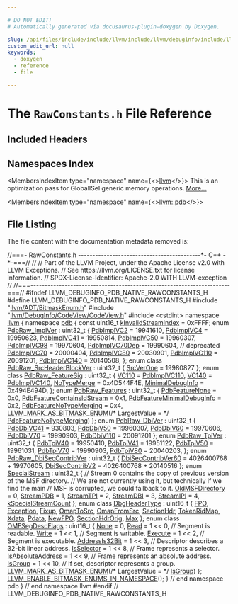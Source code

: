 ```yaml
---

# DO NOT EDIT!
# Automatically generated via docusaurus-plugin-doxygen by Doxygen.

slug: /api/files/include/include/llvm/include/llvm/debuginfo/include/llvm/debuginfo/pdb/include/llvm/debuginfo/pdb/native/rawconstants-h
custom_edit_url: null
keywords:
  - doxygen
  - reference
  - file

---
```





# The `RawConstants.h` File Reference

<DoxygenPage pluginConfig={pluginConfig}>



## Included Headers

<IncludesList>
<IncludesListItem
  filePath="llvm/ADT/BitmaskEnum.h"
  permalink="/docs/api/files/include/include/llvm/include/llvm/adt/bitmaskenum-h"
  isLocal="true" />
<IncludesListItem
  filePath="llvm/DebugInfo/CodeView/CodeView.h"
  permalink="/docs/api/files/include/include/llvm/include/llvm/debuginfo/include/llvm/debuginfo/codeview/codeview-h"
  isLocal="true" />
<IncludesListItem
  filePath="cstdint"
  permalink=""
  isLocal="false" />
</IncludesList>

## Namespaces Index

<MembersIndex>

<MembersIndexItem
  type="namespace"
  name={<><a href="/docs/api/namespaces/llvm">llvm</a></>}>
This is an optimization pass for GlobalISel generic memory operations. <a href="/docs/api/namespaces/llvm/#details">More...</a>
</MembersIndexItem>

<MembersIndexItem
  type="namespace"
  name={<><a href="/docs/api/namespaces/llvm/pdb">llvm::pdb</a></>}>
</MembersIndexItem>

</MembersIndex>


## File Listing

The file content with the documentation metadata removed is:

<ProgramListing>

<Link id="l00001" /><CodeLine lineNumber="1"><span class="doxyHighlightComment">//===- RawConstants.h -------------------------------------------&#42;- C++ -&#42;-===//</span></CodeLine>
<Link id="l00002" /><CodeLine lineNumber="2"><span class="doxyHighlightComment">//</span></CodeLine>
<Link id="l00003" /><CodeLine lineNumber="3"><span class="doxyHighlightComment">// Part of the LLVM Project, under the Apache License v2.0 with LLVM Exceptions.</span></CodeLine>
<Link id="l00004" /><CodeLine lineNumber="4"><span class="doxyHighlightComment">// See https://llvm.org/LICENSE.txt for license information.</span></CodeLine>
<Link id="l00005" /><CodeLine lineNumber="5"><span class="doxyHighlightComment">// SPDX-License-Identifier: Apache-2.0 WITH LLVM-exception</span></CodeLine>
<Link id="l00006" /><CodeLine lineNumber="6"><span class="doxyHighlightComment">//</span></CodeLine>
<Link id="l00007" /><CodeLine lineNumber="7"><span class="doxyHighlightComment">//===----------------------------------------------------------------------===//</span></CodeLine>
<Link id="l00008" /><CodeLine lineNumber="8"></CodeLine>
<Link id="l00009" /><CodeLine lineNumber="9"><span class="doxyHighlightPreprocessor">#ifndef LLVM&#95;DEBUGINFO&#95;PDB&#95;NATIVE&#95;RAWCONSTANTS&#95;H</span></CodeLine>
<Link id="l00010" /><CodeLine lineNumber="10"><span class="doxyHighlightPreprocessor">#define LLVM&#95;DEBUGINFO&#95;PDB&#95;NATIVE&#95;RAWCONSTANTS&#95;H</span></CodeLine>
<Link id="l00011" /><CodeLine lineNumber="11"></CodeLine>
<Link id="l00012" /><CodeLine lineNumber="12"><span class="doxyHighlightPreprocessor">#include &quot;<a href="/docs/api/files/include/include/llvm/include/llvm/adt/bitmaskenum-h">llvm/ADT/BitmaskEnum.h</a>&quot;</span></CodeLine>
<Link id="l00013" /><CodeLine lineNumber="13"><span class="doxyHighlightPreprocessor">#include &quot;<a href="/docs/api/files/include/include/llvm/include/llvm/debuginfo/include/llvm/debuginfo/codeview/codeview-h">llvm/DebugInfo/CodeView/CodeView.h</a>&quot;</span></CodeLine>
<Link id="l00014" /><CodeLine lineNumber="14"><span class="doxyHighlightPreprocessor">#include &lt;cstdint&gt;</span></CodeLine>
<Link id="l00015" /><CodeLine lineNumber="15"></CodeLine>
<Link id="l00016" /><CodeLine lineNumber="16"><span class="doxyHighlightKeyword">namespace </span><span class="doxyHighlight"><a href="/docs/api/namespaces/llvm">llvm</a> &#123;</span></CodeLine>
<Link id="l00017" /><CodeLine lineNumber="17"><span class="doxyHighlightKeyword">namespace </span><span class="doxyHighlight"><a href="/docs/api/namespaces/llvm/pdb">pdb</a> &#123;</span></CodeLine>
<Link id="l00018" /><CodeLine lineNumber="18"></CodeLine>
<Link id="l00019" /><CodeLine lineNumber="19" lineLink="/docs/api/namespaces/llvm/pdb/#a0a7a9a9849fa2f1e5dec7a99ba9530da"><span class="doxyHighlightKeyword">const</span><span class="doxyHighlight"> uint16&#95;t <a href="/docs/api/namespaces/llvm/pdb/#a0a7a9a9849fa2f1e5dec7a99ba9530da">kInvalidStreamIndex</a> = 0xFFFF;</span></CodeLine>
<Link id="l00020" /><CodeLine lineNumber="20"></CodeLine>
<Link id="l00021" /><CodeLine lineNumber="21" lineLink="/docs/api/namespaces/llvm/pdb/#ad17ec0f543b59c53c2661bea8c3b927e"><span class="doxyHighlightKeyword">enum</span><span class="doxyHighlight"> <a href="/docs/api/namespaces/llvm/pdb/#ad17ec0f543b59c53c2661bea8c3b927e">PdbRaw&#95;ImplVer</a> : uint32&#95;t &#123;</span></CodeLine>
<Link id="l00022" /><CodeLine lineNumber="22" lineLink="/docs/api/namespaces/llvm/pdb/#ad17ec0f543b59c53c2661bea8c3b927eac38c1dcd9afd4e0af3d9b3e54417f318"><span class="doxyHighlight">  <a href="/docs/api/namespaces/llvm/pdb/#ad17ec0f543b59c53c2661bea8c3b927eac38c1dcd9afd4e0af3d9b3e54417f318">PdbImplVC2</a> = 19941610,</span></CodeLine>
<Link id="l00023" /><CodeLine lineNumber="23" lineLink="/docs/api/namespaces/llvm/pdb/#ad17ec0f543b59c53c2661bea8c3b927eadadde6afe9d4b277e1a3bdbb9560d242"><span class="doxyHighlight">  <a href="/docs/api/namespaces/llvm/pdb/#ad17ec0f543b59c53c2661bea8c3b927eadadde6afe9d4b277e1a3bdbb9560d242">PdbImplVC4</a> = 19950623,</span></CodeLine>
<Link id="l00024" /><CodeLine lineNumber="24" lineLink="/docs/api/namespaces/llvm/pdb/#ad17ec0f543b59c53c2661bea8c3b927eaca5b2b81041ea4c32360dffed232189b"><span class="doxyHighlight">  <a href="/docs/api/namespaces/llvm/pdb/#ad17ec0f543b59c53c2661bea8c3b927eaca5b2b81041ea4c32360dffed232189b">PdbImplVC41</a> = 19950814,</span></CodeLine>
<Link id="l00025" /><CodeLine lineNumber="25" lineLink="/docs/api/namespaces/llvm/pdb/#ad17ec0f543b59c53c2661bea8c3b927ea4e2e8184febfada53c65ee4aa2112ee7"><span class="doxyHighlight">  <a href="/docs/api/namespaces/llvm/pdb/#ad17ec0f543b59c53c2661bea8c3b927ea4e2e8184febfada53c65ee4aa2112ee7">PdbImplVC50</a> = 19960307,</span></CodeLine>
<Link id="l00026" /><CodeLine lineNumber="26" lineLink="/docs/api/namespaces/llvm/pdb/#ad17ec0f543b59c53c2661bea8c3b927eab1101c67267ca226bce01dc11757f8a1"><span class="doxyHighlight">  <a href="/docs/api/namespaces/llvm/pdb/#ad17ec0f543b59c53c2661bea8c3b927eab1101c67267ca226bce01dc11757f8a1">PdbImplVC98</a> = 19970604,</span></CodeLine>
<Link id="l00027" /><CodeLine lineNumber="27" lineLink="/docs/api/namespaces/llvm/pdb/#ad17ec0f543b59c53c2661bea8c3b927ea78747fea1a006da772033202b947e27c"><span class="doxyHighlight">  <a href="/docs/api/namespaces/llvm/pdb/#ad17ec0f543b59c53c2661bea8c3b927ea78747fea1a006da772033202b947e27c">PdbImplVC70Dep</a> = 19990604, </span><span class="doxyHighlightComment">// deprecated</span></CodeLine>
<Link id="l00028" /><CodeLine lineNumber="28" lineLink="/docs/api/namespaces/llvm/pdb/#ad17ec0f543b59c53c2661bea8c3b927ea0100542a7c938adb43d4b979331bbcb5"><span class="doxyHighlight">  <a href="/docs/api/namespaces/llvm/pdb/#ad17ec0f543b59c53c2661bea8c3b927ea0100542a7c938adb43d4b979331bbcb5">PdbImplVC70</a> = 20000404,</span></CodeLine>
<Link id="l00029" /><CodeLine lineNumber="29" lineLink="/docs/api/namespaces/llvm/pdb/#ad17ec0f543b59c53c2661bea8c3b927eae331f6be7b6e4078f194ae15dac03f51"><span class="doxyHighlight">  <a href="/docs/api/namespaces/llvm/pdb/#ad17ec0f543b59c53c2661bea8c3b927eae331f6be7b6e4078f194ae15dac03f51">PdbImplVC80</a> = 20030901,</span></CodeLine>
<Link id="l00030" /><CodeLine lineNumber="30" lineLink="/docs/api/namespaces/llvm/pdb/#ad17ec0f543b59c53c2661bea8c3b927eafcbe56d20b3e5fd6ca2844aba0ef00bb"><span class="doxyHighlight">  <a href="/docs/api/namespaces/llvm/pdb/#ad17ec0f543b59c53c2661bea8c3b927eafcbe56d20b3e5fd6ca2844aba0ef00bb">PdbImplVC110</a> = 20091201,</span></CodeLine>
<Link id="l00031" /><CodeLine lineNumber="31" lineLink="/docs/api/namespaces/llvm/pdb/#ad17ec0f543b59c53c2661bea8c3b927eaa177009c6d59129a5c452042096ccf25"><span class="doxyHighlight">  <a href="/docs/api/namespaces/llvm/pdb/#ad17ec0f543b59c53c2661bea8c3b927eaa177009c6d59129a5c452042096ccf25">PdbImplVC140</a> = 20140508,</span></CodeLine>
<Link id="l00032" /><CodeLine lineNumber="32"><span class="doxyHighlight">&#125;;</span></CodeLine>
<Link id="l00033" /><CodeLine lineNumber="33"></CodeLine>
<Link id="l00034" /><CodeLine lineNumber="34" lineLink="/docs/api/namespaces/llvm/pdb/#a95deca884b4769adec87397f7d148e09"><span class="doxyHighlightKeyword">enum class</span><span class="doxyHighlight"> <a href="/docs/api/namespaces/llvm/pdb/#a95deca884b4769adec87397f7d148e09">PdbRaw&#95;SrcHeaderBlockVer</a> : uint32&#95;t &#123; <a href="/docs/api/namespaces/llvm/pdb/#a95deca884b4769adec87397f7d148e09ac43f5f5c957e433db3d2e0ea093e5297">SrcVerOne</a> = 19980827 &#125;;</span></CodeLine>
<Link id="l00035" /><CodeLine lineNumber="35"></CodeLine>
<Link id="l00036" /><CodeLine lineNumber="36" lineLink="/docs/api/namespaces/llvm/pdb/#a86e0553e34d25c1eba47da3234b144f7"><span class="doxyHighlightKeyword">enum class</span><span class="doxyHighlight"> <a href="/docs/api/namespaces/llvm/pdb/#a86e0553e34d25c1eba47da3234b144f7">PdbRaw&#95;FeatureSig</a> : uint32&#95;t &#123;</span></CodeLine>
<Link id="l00037" /><CodeLine lineNumber="37" lineLink="/docs/api/namespaces/llvm/pdb/#a86e0553e34d25c1eba47da3234b144f7a8a67e6b6705f4a011838a8242242e35f"><span class="doxyHighlight">  <a href="/docs/api/namespaces/llvm/pdb/#a86e0553e34d25c1eba47da3234b144f7a8a67e6b6705f4a011838a8242242e35f">VC110</a> = <a href="/docs/api/namespaces/llvm/pdb/#ad17ec0f543b59c53c2661bea8c3b927eafcbe56d20b3e5fd6ca2844aba0ef00bb">PdbImplVC110</a>,</span></CodeLine>
<Link id="l00038" /><CodeLine lineNumber="38" lineLink="/docs/api/namespaces/llvm/pdb/#a86e0553e34d25c1eba47da3234b144f7a090d36009ce4ca0698bae2c1abba7be9"><span class="doxyHighlight">  <a href="/docs/api/namespaces/llvm/pdb/#a86e0553e34d25c1eba47da3234b144f7a090d36009ce4ca0698bae2c1abba7be9">VC140</a> = <a href="/docs/api/namespaces/llvm/pdb/#ad17ec0f543b59c53c2661bea8c3b927eaa177009c6d59129a5c452042096ccf25">PdbImplVC140</a>,</span></CodeLine>
<Link id="l00039" /><CodeLine lineNumber="39" lineLink="/docs/api/namespaces/llvm/pdb/#a86e0553e34d25c1eba47da3234b144f7ae4236c942ccac2d6cbb6fdb330d5a67d"><span class="doxyHighlight">  <a href="/docs/api/namespaces/llvm/pdb/#a86e0553e34d25c1eba47da3234b144f7ae4236c942ccac2d6cbb6fdb330d5a67d">NoTypeMerge</a> = 0x4D544F4E,</span></CodeLine>
<Link id="l00040" /><CodeLine lineNumber="40" lineLink="/docs/api/namespaces/llvm/pdb/#a86e0553e34d25c1eba47da3234b144f7ac04233006ecdd96147cf1c91ef59a36a"><span class="doxyHighlight">  <a href="/docs/api/namespaces/llvm/pdb/#a86e0553e34d25c1eba47da3234b144f7ac04233006ecdd96147cf1c91ef59a36a">MinimalDebugInfo</a> = 0x494E494D,</span></CodeLine>
<Link id="l00041" /><CodeLine lineNumber="41"><span class="doxyHighlight">&#125;;</span></CodeLine>
<Link id="l00042" /><CodeLine lineNumber="42"></CodeLine>
<Link id="l00043" /><CodeLine lineNumber="43" lineLink="/docs/api/namespaces/llvm/pdb/#a731e4835a2b752a938539925fcb0e1b9"><span class="doxyHighlightKeyword">enum</span><span class="doxyHighlight"> <a href="/docs/api/namespaces/llvm/pdb/#a731e4835a2b752a938539925fcb0e1b9">PdbRaw&#95;Features</a> : uint32&#95;t &#123;</span></CodeLine>
<Link id="l00044" /><CodeLine lineNumber="44" lineLink="/docs/api/namespaces/llvm/pdb/#a731e4835a2b752a938539925fcb0e1b9a568a23d06a25518a6f26b7ba45016cc5"><span class="doxyHighlight">  <a href="/docs/api/namespaces/llvm/pdb/#a731e4835a2b752a938539925fcb0e1b9a568a23d06a25518a6f26b7ba45016cc5">PdbFeatureNone</a> = 0x0,</span></CodeLine>
<Link id="l00045" /><CodeLine lineNumber="45" lineLink="/docs/api/namespaces/llvm/pdb/#a731e4835a2b752a938539925fcb0e1b9afbfc37c08fe887d54debc46ca8da1f48"><span class="doxyHighlight">  <a href="/docs/api/namespaces/llvm/pdb/#a731e4835a2b752a938539925fcb0e1b9afbfc37c08fe887d54debc46ca8da1f48">PdbFeatureContainsIdStream</a> = 0x1,</span></CodeLine>
<Link id="l00046" /><CodeLine lineNumber="46" lineLink="/docs/api/namespaces/llvm/pdb/#a731e4835a2b752a938539925fcb0e1b9a5bbdcc60da267e84d84622f76b4f201d"><span class="doxyHighlight">  <a href="/docs/api/namespaces/llvm/pdb/#a731e4835a2b752a938539925fcb0e1b9a5bbdcc60da267e84d84622f76b4f201d">PdbFeatureMinimalDebugInfo</a> = 0x2,</span></CodeLine>
<Link id="l00047" /><CodeLine lineNumber="47" lineLink="/docs/api/namespaces/llvm/pdb/#a731e4835a2b752a938539925fcb0e1b9a90c22b2f525ea871e1e7e2c081ff6609"><span class="doxyHighlight">  <a href="/docs/api/namespaces/llvm/pdb/#a731e4835a2b752a938539925fcb0e1b9a90c22b2f525ea871e1e7e2c081ff6609">PdbFeatureNoTypeMerging</a> = 0x4,</span></CodeLine>
<Link id="l00048" /><CodeLine lineNumber="48"><span class="doxyHighlight">  <a href="/docs/api/namespaces/llvm/#a9db8c44b250b90e3ab7e4d144e7c9c2eaab882f7771b12a605e94c8abb12db9cf">LLVM&#95;MARK&#95;AS&#95;BITMASK&#95;ENUM</a>(</span><span class="doxyHighlightComment">/&#42; LargestValue = &#42;/</span><span class="doxyHighlight"> <a href="/docs/api/namespaces/llvm/pdb/#a731e4835a2b752a938539925fcb0e1b9a90c22b2f525ea871e1e7e2c081ff6609">PdbFeatureNoTypeMerging</a>)</span></CodeLine>
<Link id="l00049" /><CodeLine lineNumber="49"><span class="doxyHighlight">&#125;;</span></CodeLine>
<Link id="l00050" /><CodeLine lineNumber="50"></CodeLine>
<Link id="l00051" /><CodeLine lineNumber="51" lineLink="/docs/api/namespaces/llvm/pdb/#a9d89da1d1c09b15fbb63c9c4495c73ad"><span class="doxyHighlightKeyword">enum</span><span class="doxyHighlight"> <a href="/docs/api/namespaces/llvm/pdb/#a9d89da1d1c09b15fbb63c9c4495c73ad">PdbRaw&#95;DbiVer</a> : uint32&#95;t &#123;</span></CodeLine>
<Link id="l00052" /><CodeLine lineNumber="52" lineLink="/docs/api/namespaces/llvm/pdb/#a9d89da1d1c09b15fbb63c9c4495c73adae81ea1cf2eb9665778675c4034e9114d"><span class="doxyHighlight">  <a href="/docs/api/namespaces/llvm/pdb/#a9d89da1d1c09b15fbb63c9c4495c73adae81ea1cf2eb9665778675c4034e9114d">PdbDbiVC41</a> = 930803,</span></CodeLine>
<Link id="l00053" /><CodeLine lineNumber="53" lineLink="/docs/api/namespaces/llvm/pdb/#a9d89da1d1c09b15fbb63c9c4495c73adaecb638119c4ad195714cca8ad83136f9"><span class="doxyHighlight">  <a href="/docs/api/namespaces/llvm/pdb/#a9d89da1d1c09b15fbb63c9c4495c73adaecb638119c4ad195714cca8ad83136f9">PdbDbiV50</a> = 19960307,</span></CodeLine>
<Link id="l00054" /><CodeLine lineNumber="54" lineLink="/docs/api/namespaces/llvm/pdb/#a9d89da1d1c09b15fbb63c9c4495c73adae4286db641a64e26fc0630125bd02953"><span class="doxyHighlight">  <a href="/docs/api/namespaces/llvm/pdb/#a9d89da1d1c09b15fbb63c9c4495c73adae4286db641a64e26fc0630125bd02953">PdbDbiV60</a> = 19970606,</span></CodeLine>
<Link id="l00055" /><CodeLine lineNumber="55" lineLink="/docs/api/namespaces/llvm/pdb/#a9d89da1d1c09b15fbb63c9c4495c73ada42ab070cbc19b59670096fe59b55f3fe"><span class="doxyHighlight">  <a href="/docs/api/namespaces/llvm/pdb/#a9d89da1d1c09b15fbb63c9c4495c73ada42ab070cbc19b59670096fe59b55f3fe">PdbDbiV70</a> = 19990903,</span></CodeLine>
<Link id="l00056" /><CodeLine lineNumber="56" lineLink="/docs/api/namespaces/llvm/pdb/#a9d89da1d1c09b15fbb63c9c4495c73ada49d7a1f4266e7b4099ce4a0e3b38c26b"><span class="doxyHighlight">  <a href="/docs/api/namespaces/llvm/pdb/#a9d89da1d1c09b15fbb63c9c4495c73ada49d7a1f4266e7b4099ce4a0e3b38c26b">PdbDbiV110</a> = 20091201</span></CodeLine>
<Link id="l00057" /><CodeLine lineNumber="57"><span class="doxyHighlight">&#125;;</span></CodeLine>
<Link id="l00058" /><CodeLine lineNumber="58"></CodeLine>
<Link id="l00059" /><CodeLine lineNumber="59" lineLink="/docs/api/namespaces/llvm/pdb/#ae402108ae2a649ee55d16ba337bc174a"><span class="doxyHighlightKeyword">enum</span><span class="doxyHighlight"> <a href="/docs/api/namespaces/llvm/pdb/#ae402108ae2a649ee55d16ba337bc174a">PdbRaw&#95;TpiVer</a> : uint32&#95;t &#123;</span></CodeLine>
<Link id="l00060" /><CodeLine lineNumber="60" lineLink="/docs/api/namespaces/llvm/pdb/#ae402108ae2a649ee55d16ba337bc174aa3477880f8b2202bbcfc3ba0555b5c844"><span class="doxyHighlight">  <a href="/docs/api/namespaces/llvm/pdb/#ae402108ae2a649ee55d16ba337bc174aa3477880f8b2202bbcfc3ba0555b5c844">PdbTpiV40</a> = 19950410,</span></CodeLine>
<Link id="l00061" /><CodeLine lineNumber="61" lineLink="/docs/api/namespaces/llvm/pdb/#ae402108ae2a649ee55d16ba337bc174aa949872d56b239912cb08780163d8effb"><span class="doxyHighlight">  <a href="/docs/api/namespaces/llvm/pdb/#ae402108ae2a649ee55d16ba337bc174aa949872d56b239912cb08780163d8effb">PdbTpiV41</a> = 19951122,</span></CodeLine>
<Link id="l00062" /><CodeLine lineNumber="62" lineLink="/docs/api/namespaces/llvm/pdb/#ae402108ae2a649ee55d16ba337bc174aa2491a9edb73c1c79261260b370adf58b"><span class="doxyHighlight">  <a href="/docs/api/namespaces/llvm/pdb/#ae402108ae2a649ee55d16ba337bc174aa2491a9edb73c1c79261260b370adf58b">PdbTpiV50</a> = 19961031,</span></CodeLine>
<Link id="l00063" /><CodeLine lineNumber="63" lineLink="/docs/api/namespaces/llvm/pdb/#ae402108ae2a649ee55d16ba337bc174aa9906f4468e471b85ae8352f819f6de91"><span class="doxyHighlight">  <a href="/docs/api/namespaces/llvm/pdb/#ae402108ae2a649ee55d16ba337bc174aa9906f4468e471b85ae8352f819f6de91">PdbTpiV70</a> = 19990903,</span></CodeLine>
<Link id="l00064" /><CodeLine lineNumber="64" lineLink="/docs/api/namespaces/llvm/pdb/#ae402108ae2a649ee55d16ba337bc174aa12290acb13e33c5cc9d10e6c99b06133"><span class="doxyHighlight">  <a href="/docs/api/namespaces/llvm/pdb/#ae402108ae2a649ee55d16ba337bc174aa12290acb13e33c5cc9d10e6c99b06133">PdbTpiV80</a> = 20040203,</span></CodeLine>
<Link id="l00065" /><CodeLine lineNumber="65"><span class="doxyHighlight">&#125;;</span></CodeLine>
<Link id="l00066" /><CodeLine lineNumber="66"></CodeLine>
<Link id="l00067" /><CodeLine lineNumber="67" lineLink="/docs/api/namespaces/llvm/pdb/#ae225e561af00d197a94010952d536a8b"><span class="doxyHighlightKeyword">enum</span><span class="doxyHighlight"> <a href="/docs/api/namespaces/llvm/pdb/#ae225e561af00d197a94010952d536a8b">PdbRaw&#95;DbiSecContribVer</a> : uint32&#95;t &#123;</span></CodeLine>
<Link id="l00068" /><CodeLine lineNumber="68" lineLink="/docs/api/namespaces/llvm/pdb/#ae225e561af00d197a94010952d536a8ba3c20f691ca79ecef5c928453bca77605"><span class="doxyHighlight">  <a href="/docs/api/namespaces/llvm/pdb/#ae225e561af00d197a94010952d536a8ba3c20f691ca79ecef5c928453bca77605">DbiSecContribVer60</a> = 4026400768 + 19970605,</span></CodeLine>
<Link id="l00069" /><CodeLine lineNumber="69" lineLink="/docs/api/namespaces/llvm/pdb/#ae225e561af00d197a94010952d536a8ba6cf96f596d3629bb03ae180a52aabc8e"><span class="doxyHighlight">  <a href="/docs/api/namespaces/llvm/pdb/#ae225e561af00d197a94010952d536a8ba6cf96f596d3629bb03ae180a52aabc8e">DbiSecContribV2</a> = 4026400768 + 20140516</span></CodeLine>
<Link id="l00070" /><CodeLine lineNumber="70"><span class="doxyHighlight">&#125;;</span></CodeLine>
<Link id="l00071" /><CodeLine lineNumber="71"></CodeLine>
<Link id="l00072" /><CodeLine lineNumber="72" lineLink="/docs/api/namespaces/llvm/pdb/#a330fc2ae3951b2cb65f9afe18148477c"><span class="doxyHighlightKeyword">enum</span><span class="doxyHighlight"> <a href="/docs/api/namespaces/llvm/pdb/#a330fc2ae3951b2cb65f9afe18148477c">SpecialStream</a> : uint32&#95;t &#123;</span></CodeLine>
<Link id="l00073" /><CodeLine lineNumber="73"><span class="doxyHighlight">  </span><span class="doxyHighlightComment">// Stream 0 contains the copy of previous version of the MSF directory.</span></CodeLine>
<Link id="l00074" /><CodeLine lineNumber="74"><span class="doxyHighlight">  </span><span class="doxyHighlightComment">// We are not currently using it, but technically if we find the main</span></CodeLine>
<Link id="l00075" /><CodeLine lineNumber="75"><span class="doxyHighlight">  </span><span class="doxyHighlightComment">// MSF is corrupted, we could fallback to it.</span></CodeLine>
<Link id="l00076" /><CodeLine lineNumber="76" lineLink="/docs/api/namespaces/llvm/pdb/#a330fc2ae3951b2cb65f9afe18148477ca44cc1f7914b12b793976afa7cf8b9210"><span class="doxyHighlight">  <a href="/docs/api/namespaces/llvm/pdb/#a330fc2ae3951b2cb65f9afe18148477ca44cc1f7914b12b793976afa7cf8b9210">OldMSFDirectory</a> = 0,</span></CodeLine>
<Link id="l00077" /><CodeLine lineNumber="77"></CodeLine>
<Link id="l00078" /><CodeLine lineNumber="78" lineLink="/docs/api/namespaces/llvm/pdb/#a330fc2ae3951b2cb65f9afe18148477caff1afc8ed2f89a3fba98b6e66d34ff22"><span class="doxyHighlight">  <a href="/docs/api/namespaces/llvm/pdb/#a330fc2ae3951b2cb65f9afe18148477caff1afc8ed2f89a3fba98b6e66d34ff22">StreamPDB</a> = 1,</span></CodeLine>
<Link id="l00079" /><CodeLine lineNumber="79" lineLink="/docs/api/namespaces/llvm/pdb/#a330fc2ae3951b2cb65f9afe18148477caeb346ebd980b4497546a22f978bbdc19"><span class="doxyHighlight">  <a href="/docs/api/namespaces/llvm/pdb/#a330fc2ae3951b2cb65f9afe18148477caeb346ebd980b4497546a22f978bbdc19">StreamTPI</a> = 2,</span></CodeLine>
<Link id="l00080" /><CodeLine lineNumber="80" lineLink="/docs/api/namespaces/llvm/pdb/#a330fc2ae3951b2cb65f9afe18148477ca8de03194e7bbcb4f5d63b214f3e45424"><span class="doxyHighlight">  <a href="/docs/api/namespaces/llvm/pdb/#a330fc2ae3951b2cb65f9afe18148477ca8de03194e7bbcb4f5d63b214f3e45424">StreamDBI</a> = 3,</span></CodeLine>
<Link id="l00081" /><CodeLine lineNumber="81" lineLink="/docs/api/namespaces/llvm/pdb/#a330fc2ae3951b2cb65f9afe18148477caf1c5192a50efac0a24a738de0948f60f"><span class="doxyHighlight">  <a href="/docs/api/namespaces/llvm/pdb/#a330fc2ae3951b2cb65f9afe18148477caf1c5192a50efac0a24a738de0948f60f">StreamIPI</a> = 4,</span></CodeLine>
<Link id="l00082" /><CodeLine lineNumber="82"></CodeLine>
<Link id="l00083" /><CodeLine lineNumber="83" lineLink="/docs/api/namespaces/llvm/pdb/#a330fc2ae3951b2cb65f9afe18148477ca27f0a797a8ad4f3df50b0d1227495097"><span class="doxyHighlight">  <a href="/docs/api/namespaces/llvm/pdb/#a330fc2ae3951b2cb65f9afe18148477ca27f0a797a8ad4f3df50b0d1227495097">kSpecialStreamCount</a></span></CodeLine>
<Link id="l00084" /><CodeLine lineNumber="84"><span class="doxyHighlight">&#125;;</span></CodeLine>
<Link id="l00085" /><CodeLine lineNumber="85"></CodeLine>
<Link id="l00086" /><CodeLine lineNumber="86" lineLink="/docs/api/namespaces/llvm/pdb/#a81a0fae24e6bdfe240da4249a8da5978"><span class="doxyHighlightKeyword">enum class</span><span class="doxyHighlight"> <a href="/docs/api/namespaces/llvm/pdb/#a81a0fae24e6bdfe240da4249a8da5978">DbgHeaderType</a> : uint16&#95;t &#123;</span></CodeLine>
<Link id="l00087" /><CodeLine lineNumber="87" lineLink="/docs/api/namespaces/llvm/pdb/#a81a0fae24e6bdfe240da4249a8da5978a35ea4c99f863ce15ab2ba69d09942e0a"><span class="doxyHighlight">  <a href="/docs/api/namespaces/llvm/pdb/#a81a0fae24e6bdfe240da4249a8da5978a35ea4c99f863ce15ab2ba69d09942e0a">FPO</a>,</span></CodeLine>
<Link id="l00088" /><CodeLine lineNumber="88" lineLink="/docs/api/namespaces/llvm/pdb/#a81a0fae24e6bdfe240da4249a8da5978ab0d4998a26f5b5742ad38c4af8817e32"><span class="doxyHighlight">  <a href="/docs/api/namespaces/llvm/pdb/#a81a0fae24e6bdfe240da4249a8da5978ab0d4998a26f5b5742ad38c4af8817e32">Exception</a>,</span></CodeLine>
<Link id="l00089" /><CodeLine lineNumber="89" lineLink="/docs/api/namespaces/llvm/pdb/#a81a0fae24e6bdfe240da4249a8da5978a390a7fdcb718827d88707df7742ace85"><span class="doxyHighlight">  <a href="/docs/api/namespaces/llvm/pdb/#a81a0fae24e6bdfe240da4249a8da5978a390a7fdcb718827d88707df7742ace85">Fixup</a>,</span></CodeLine>
<Link id="l00090" /><CodeLine lineNumber="90" lineLink="/docs/api/namespaces/llvm/pdb/#a81a0fae24e6bdfe240da4249a8da5978a831c1e75a606e8e58aabf95cd90a9add"><span class="doxyHighlight">  <a href="/docs/api/namespaces/llvm/pdb/#a81a0fae24e6bdfe240da4249a8da5978a831c1e75a606e8e58aabf95cd90a9add">OmapToSrc</a>,</span></CodeLine>
<Link id="l00091" /><CodeLine lineNumber="91" lineLink="/docs/api/namespaces/llvm/pdb/#a81a0fae24e6bdfe240da4249a8da5978ab1fe2333e0e3867ea47bf8d1383a6461"><span class="doxyHighlight">  <a href="/docs/api/namespaces/llvm/pdb/#a81a0fae24e6bdfe240da4249a8da5978ab1fe2333e0e3867ea47bf8d1383a6461">OmapFromSrc</a>,</span></CodeLine>
<Link id="l00092" /><CodeLine lineNumber="92" lineLink="/docs/api/namespaces/llvm/pdb/#a81a0fae24e6bdfe240da4249a8da5978a8f49489c91c9602211d914262903a82a"><span class="doxyHighlight">  <a href="/docs/api/namespaces/llvm/pdb/#a81a0fae24e6bdfe240da4249a8da5978a8f49489c91c9602211d914262903a82a">SectionHdr</a>,</span></CodeLine>
<Link id="l00093" /><CodeLine lineNumber="93" lineLink="/docs/api/namespaces/llvm/pdb/#a81a0fae24e6bdfe240da4249a8da5978a4865137c274dd3df7b53446537a9b619"><span class="doxyHighlight">  <a href="/docs/api/namespaces/llvm/pdb/#a81a0fae24e6bdfe240da4249a8da5978a4865137c274dd3df7b53446537a9b619">TokenRidMap</a>,</span></CodeLine>
<Link id="l00094" /><CodeLine lineNumber="94" lineLink="/docs/api/namespaces/llvm/pdb/#a81a0fae24e6bdfe240da4249a8da5978a1b6b3bfc3236ec8fe0ab9a3814f2868c"><span class="doxyHighlight">  <a href="/docs/api/namespaces/llvm/pdb/#a81a0fae24e6bdfe240da4249a8da5978a1b6b3bfc3236ec8fe0ab9a3814f2868c">Xdata</a>,</span></CodeLine>
<Link id="l00095" /><CodeLine lineNumber="95" lineLink="/docs/api/namespaces/llvm/pdb/#a81a0fae24e6bdfe240da4249a8da5978adb819d3d12c83aa81ea5c66cb297ba76"><span class="doxyHighlight">  <a href="/docs/api/namespaces/llvm/pdb/#a81a0fae24e6bdfe240da4249a8da5978adb819d3d12c83aa81ea5c66cb297ba76">Pdata</a>,</span></CodeLine>
<Link id="l00096" /><CodeLine lineNumber="96" lineLink="/docs/api/namespaces/llvm/pdb/#a81a0fae24e6bdfe240da4249a8da5978afcb28fc2326f0208abf7a52256944083"><span class="doxyHighlight">  <a href="/docs/api/namespaces/llvm/pdb/#a81a0fae24e6bdfe240da4249a8da5978afcb28fc2326f0208abf7a52256944083">NewFPO</a>,</span></CodeLine>
<Link id="l00097" /><CodeLine lineNumber="97" lineLink="/docs/api/namespaces/llvm/pdb/#a81a0fae24e6bdfe240da4249a8da5978a5771c7d946f90119162a16821166c082"><span class="doxyHighlight">  <a href="/docs/api/namespaces/llvm/pdb/#a81a0fae24e6bdfe240da4249a8da5978a5771c7d946f90119162a16821166c082">SectionHdrOrig</a>,</span></CodeLine>
<Link id="l00098" /><CodeLine lineNumber="98" lineLink="/docs/api/namespaces/llvm/pdb/#a81a0fae24e6bdfe240da4249a8da5978a6a061313d22e51e0f25b7cd4dc065233"><span class="doxyHighlight">  <a href="/docs/api/namespaces/llvm/pdb/#a81a0fae24e6bdfe240da4249a8da5978a6a061313d22e51e0f25b7cd4dc065233">Max</a></span></CodeLine>
<Link id="l00099" /><CodeLine lineNumber="99"><span class="doxyHighlight">&#125;;</span></CodeLine>
<Link id="l00100" /><CodeLine lineNumber="100"></CodeLine>
<Link id="l00101" /><CodeLine lineNumber="101" lineLink="/docs/api/namespaces/llvm/pdb/#a39ee700138913a49bc90faf2c1db0b9b"><span class="doxyHighlightKeyword">enum class</span><span class="doxyHighlight"> <a href="/docs/api/namespaces/llvm/pdb/#a39ee700138913a49bc90faf2c1db0b9b">OMFSegDescFlags</a> : uint16&#95;t &#123;</span></CodeLine>
<Link id="l00102" /><CodeLine lineNumber="102" lineLink="/docs/api/namespaces/llvm/pdb/#a39ee700138913a49bc90faf2c1db0b9ba6adf97f83acf6453d4a6a4b1070f3754"><span class="doxyHighlight">  <a href="/docs/api/namespaces/llvm/pdb/#a952cb7401a07c49e2879fbfc92f0dc2ca6adf97f83acf6453d4a6a4b1070f3754">None</a> = 0,</span></CodeLine>
<Link id="l00103" /><CodeLine lineNumber="103" lineLink="/docs/api/namespaces/llvm/pdb/#a39ee700138913a49bc90faf2c1db0b9ba7a1a5f3e79fdc91edf2f5ead9d66abb4"><span class="doxyHighlight">  <a href="/docs/api/namespaces/llvm/pdb/#a39ee700138913a49bc90faf2c1db0b9ba7a1a5f3e79fdc91edf2f5ead9d66abb4">Read</a> = 1 &lt;&lt; 0,              </span><span class="doxyHighlightComment">// Segment is readable.</span></CodeLine>
<Link id="l00104" /><CodeLine lineNumber="104" lineLink="/docs/api/namespaces/llvm/pdb/#a39ee700138913a49bc90faf2c1db0b9ba1129c0e4d43f2d121652a7302712cff6"><span class="doxyHighlight">  <a href="/docs/api/namespaces/llvm/pdb/#a39ee700138913a49bc90faf2c1db0b9ba1129c0e4d43f2d121652a7302712cff6">Write</a> = 1 &lt;&lt; 1,             </span><span class="doxyHighlightComment">// Segment is writable.</span></CodeLine>
<Link id="l00105" /><CodeLine lineNumber="105" lineLink="/docs/api/namespaces/llvm/pdb/#a39ee700138913a49bc90faf2c1db0b9ba40cd014b7b6251e3a22e6a45a73a64e1"><span class="doxyHighlight">  <a href="/docs/api/namespaces/llvm/pdb/#a39ee700138913a49bc90faf2c1db0b9ba40cd014b7b6251e3a22e6a45a73a64e1">Execute</a> = 1 &lt;&lt; 2,           </span><span class="doxyHighlightComment">// Segment is executable.</span></CodeLine>
<Link id="l00106" /><CodeLine lineNumber="106" lineLink="/docs/api/namespaces/llvm/pdb/#a39ee700138913a49bc90faf2c1db0b9ba12640bca518ac6f51d59d626f72a51f2"><span class="doxyHighlight">  <a href="/docs/api/namespaces/llvm/pdb/#a39ee700138913a49bc90faf2c1db0b9ba12640bca518ac6f51d59d626f72a51f2">AddressIs32Bit</a> = 1 &lt;&lt; 3,    </span><span class="doxyHighlightComment">// Descriptor describes a 32-bit linear address.</span></CodeLine>
<Link id="l00107" /><CodeLine lineNumber="107" lineLink="/docs/api/namespaces/llvm/pdb/#a39ee700138913a49bc90faf2c1db0b9bab2865e8fee77da79e0b04f082effd84d"><span class="doxyHighlight">  <a href="/docs/api/namespaces/llvm/pdb/#a39ee700138913a49bc90faf2c1db0b9bab2865e8fee77da79e0b04f082effd84d">IsSelector</a> = 1 &lt;&lt; 8,        </span><span class="doxyHighlightComment">// Frame represents a selector.</span></CodeLine>
<Link id="l00108" /><CodeLine lineNumber="108" lineLink="/docs/api/namespaces/llvm/pdb/#a39ee700138913a49bc90faf2c1db0b9ba11ea5c423e13a5f526358f2def771e1b"><span class="doxyHighlight">  <a href="/docs/api/namespaces/llvm/pdb/#a39ee700138913a49bc90faf2c1db0b9ba11ea5c423e13a5f526358f2def771e1b">IsAbsoluteAddress</a> = 1 &lt;&lt; 9, </span><span class="doxyHighlightComment">// Frame represents an absolute address.</span></CodeLine>
<Link id="l00109" /><CodeLine lineNumber="109" lineLink="/docs/api/namespaces/llvm/pdb/#a39ee700138913a49bc90faf2c1db0b9ba3318338bc748c9ce695ffda72a8d6112"><span class="doxyHighlight">  <a href="/docs/api/namespaces/llvm/pdb/#a39ee700138913a49bc90faf2c1db0b9ba3318338bc748c9ce695ffda72a8d6112">IsGroup</a> = 1 &lt;&lt; 10,          </span><span class="doxyHighlightComment">// If set, descriptor represents a group.</span></CodeLine>
<Link id="l00110" /><CodeLine lineNumber="110"><span class="doxyHighlight">  <a href="/docs/api/namespaces/llvm/#a9db8c44b250b90e3ab7e4d144e7c9c2eaab882f7771b12a605e94c8abb12db9cf">LLVM&#95;MARK&#95;AS&#95;BITMASK&#95;ENUM</a>(</span><span class="doxyHighlightComment">/&#42; LargestValue = &#42;/</span><span class="doxyHighlight"> <a href="/docs/api/namespaces/llvm/pdb/#a39ee700138913a49bc90faf2c1db0b9ba3318338bc748c9ce695ffda72a8d6112">IsGroup</a>)</span></CodeLine>
<Link id="l00111" /><CodeLine lineNumber="111"><span class="doxyHighlight">&#125;;</span></CodeLine>
<Link id="l00112" /><CodeLine lineNumber="112"></CodeLine>
<Link id="l00113" /><CodeLine lineNumber="113"><span class="doxyHighlight"><a href="/docs/api/namespaces/llvm/pdb/#aa6fd6ffe7c71ec33a9e0ec7bce0aca5c">LLVM&#95;ENABLE&#95;BITMASK&#95;ENUMS&#95;IN&#95;NAMESPACE</a>();</span></CodeLine>
<Link id="l00114" /><CodeLine lineNumber="114"></CodeLine>
<Link id="l00115" /><CodeLine lineNumber="115"><span class="doxyHighlight">&#125; </span><span class="doxyHighlightComment">// end namespace pdb</span></CodeLine>
<Link id="l00116" /><CodeLine lineNumber="116"><span class="doxyHighlight">&#125; </span><span class="doxyHighlightComment">// end namespace llvm</span></CodeLine>
<Link id="l00117" /><CodeLine lineNumber="117"></CodeLine>
<Link id="l00118" /><CodeLine lineNumber="118"><span class="doxyHighlightPreprocessor">#endif </span><span class="doxyHighlightComment">// LLVM&#95;DEBUGINFO&#95;PDB&#95;NATIVE&#95;RAWCONSTANTS&#95;H</span></CodeLine>

</ProgramListing>


</DoxygenPage>
